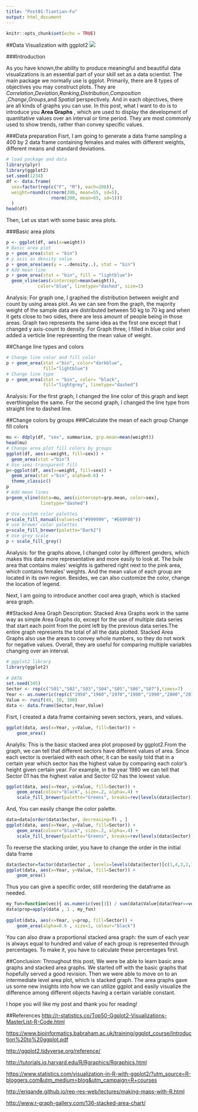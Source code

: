 ```yaml
---
title: "Post01-Tiantian-Fu"
output: html_document
---
```


```r
knitr::opts_chunk$set(echo = TRUE)
```
##Data Visualization with ggplot2
![](https://marketingland.com/wp-content/ml-loads/2014/12/man-data-analytics-chalkboard-ss-1920.jpg)

###Introduction

As you have known,the ability to produce meaningful and beautiful data visualizations is an essential part of your skill set as a data scientist. The main package we normally use is ggplot. Primarily, there are 8 types of objectives you may construct plots. 
They are *Correlation*,*Deviation*,*Ranking*,*Distribution*,*Composition*
,*Change*,*Groups*,and *Spatial* perspectively. And in each objectives, there are all kinds of graphs you can use. In this post, what I want to do is to introduce you **Area Graphs** , which are used to display the development of quantitative values over an interval or time period. They are most commonly used to show trends, rather than convey specific values.

###Data preparation
Fisrt, I am going to generate a data frame sampling a 400 by 2 data frame containing females and males with different weights, different means and standard deviations.

```r
# load package and data
library(plyr)
library(ggplot2)
set.seed(1234)
df <- data.frame(
  sex=factor(rep(c("F", "M"), each=200)),
  weight=round(c(rnorm(200, mean=55, sd=5),
                 rnorm(200, mean=65, sd=5)))
  )
head(df)
```
Then, Let us start with some basic area plots.

###Basic area plots

```r
p <- ggplot(df, aes(x=weight))
# Basic area plot
p + geom_area(stat = "bin")
# y axis as density value
p + geom_area(aes(y = ..density..), stat = "bin")
# Add mean line
p + geom_area(stat = "bin", fill = "lightblue")+
  geom_vline(aes(xintercept=mean(weight)),
            color="blue", linetype="dashed", size=1)
```


Analysis: For graph one, I graphed the distribution between weight and count by using areas plot. As we can see from the graph, the majority weight of the sample data are distributed between 50 kg to 70 kg and when it gets close to two sides, there are less amount of people being in those areas. Graph two represents the same idea as the first one except that I changed y axis-count to density. For Graph three, I filled in blue color and added a verticle line representing the mean value of weight.

##Change line types and colors
```r
# Change line color and fill color
p + geom_area(stat ="bin", color="darkblue",
              fill="lightblue")
# Change line type
p + geom_area(stat = "bin", color= "black",
              fill="lightgrey", linetype="dashed")
```

Analysis: For the first graph, I changed the line color of this graph and kept everthingelse the same. For the second graph, I changed the line type from straight line to dashed line.


##Change colors by groups
###Calculate the mean of each group Change fill colors
```r

mu <- ddply(df, "sex", summarise, grp.mean=mean(weight))
head(mu)
# Change area plot fill colors by groups
ggplot(df, aes(x=weight, fill=sex)) +
  geom_area(stat ="bin")
# Use semi-transparent fill
p<-ggplot(df, aes(x=weight, fill=sex)) +
  geom_area(stat ="bin", alpha=0.6) +
  theme_classic()
p
# Add mean lines
p+geom_vline(data=mu, aes(xintercept=grp.mean, color=sex),
             linetype="dashed")
```
```r
# Use custom color palettes
p+scale_fill_manual(values=c("#999999", "#E69F00")) 
# use brewer color palettes
p+scale_fill_brewer(palette="Dark2") 
# Use grey scale
p + scale_fill_grey()
```


Analysis: for the graphs above, I changed color by different genders, which makes this data more representative and more easily to look at. The bule area that contains males' weights is gathered right next to the pink area, which contains females' weights. And the mean value of each group are located in its own region. Besides, we can also customize the color, change the location of legend.
    

Next, I am going to introduce another cool area graph, which is stacked area graph.

##Stacked Area Graph
Description: Stacked Area Graphs work in the same way as simple Area Graphs do, except for the use of multiple data series that start each point from the point left by the previous data series.The entire graph represents the total of all the data plotted. Stacked Area Graphs also use the areas to convey whole numbers, so they do not work for negative values. Overall, they are useful for comparing multiple variables 
changing over an interval.


```r
# ggplot2 library
library(ggplot2)
 
# DATA
set.seed(345)
Sector <- rep(c("S01","S02","S03","S04","S05","S06","S07"),times=7)
Year <- as.numeric(rep(c("1950","1960","1970","1980","1990","2000","2010"),each=7))
Value <- runif(49, 10, 100)
data <- data.frame(Sector,Year,Value)
```

Fisrt, I created a data frame containing seven sectors, years, and values.
```r
ggplot(data, aes(x=Year, y=Value, fill=Sector)) + 
    geom_area()
```

Analylis: This is the basic stacked area plot proposed by ggplot2.From the graph, we can tell that different sectors have different values of area. Since each sector is overlaied with each other, it can be easily told that in a certain year which sector has the highest value by comparing each color's height given certain year. For example, in the year 1980 we can tell that Sector 01 has the highest value and Sector 02 has the lowest value. 
```r

ggplot(data, aes(x=Year, y=Value, fill=Sector)) +
    geom_area(colour="black", size=.2, alpha=.4) +
    scale_fill_brewer(palette="Greens", breaks=rev(levels(data$Sector)))
```

And, You can easily change the color palette.
```r

data=data[order(data$Sector, decreasing=T) , ]
ggplot(data, aes(x=Year, y=Value, fill=Sector)) +
    geom_area(colour="black", size=.2, alpha=.4) +
    scale_fill_brewer(palette="Greens", breaks=rev(levels(data$Sector)))
```

To reverse the stacking order, you have to change the order in the initial data frame
```r

data$Sector=factor(data$Sector , levels=levels(data$Sector)[c(1,4,3,2,7,6,5)])
ggplot(data, aes(x=Year, y=Value, fill=Sector)) + 
    geom_area()
```

Thus you can give a specific order, still reordering the dataframe as needed.
```r
my_fun=function(vec){ as.numeric(vec[3]) / sum(data$Value[data$Year==vec[2]]) *100 }
data$prop=apply(data , 1 , my_fun)
 
ggplot(data, aes(x=Year, y=prop, fill=Sector)) + 
    geom_area(alpha=0.6 , size=1, colour="black")
```

You can also draw a proportional stacked area graph: the sum of each year is always equal to hundred and value of each group is represented through percentages. To make it, you have to calculate these percentages first.

##Conclusion:
Throughout this post, We were be able to learn basic area graphs and stacked area graphs. We started off with the basic graphs that hopefully served a good revision. Then we were able to move on to an intermediate level area plot, which is stacked graph. The area graphs gave us some new insights into how we can utilize ggplot and easily visualize the difference among different objects having a certain variable constant.

I hope you will like my post and thank you for reading!

##References
<http://r-statistics.co/Top50-Ggplot2-Visualizations-MasterList-R-Code.html>

<https://www.bioinformatics.babraham.ac.uk/training/ggplot_course/Introduction%20to%20ggplot.pdf>

<http://ggplot2.tidyverse.org/reference/>

<http://tutorials.iq.harvard.edu/R/Rgraphics/Rgraphics.html>

<https://www.statistics.com/visualization-in-R-with-ggplot2/?utm_source=R-bloggers.com&utm_medium=blog&utm_campaign=R+courses>

<http://eriqande.github.io/rep-res-web/lectures/making-maps-with-R.html>

<http://www.r-graph-gallery.com/136-stacked-area-chart/>